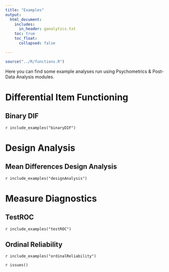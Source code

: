 ```yaml
---
title: "Examples"
output: 
  html_document:
    includes:
      in_header: ganalytics.txt
    toc: true
    toc_float:
      collapsed: false

---
```



```r
source("../R/functions.R")
```


Here you can find some example analyses run using Psychometrics & Post-Data Analysis modules.

# Differential Item Functioning

## Binary DIF
`r include_examples("binaryDIF")`

# Design Analysis 
## Mean Differences Design Analysis

`r include_examples("designAnalysis")`

# Measure Diagnostics

## TestROC

`r include_examples("testROC")`

## Ordinal Reliability

`r include_examples("ordinalReliability")`

`r issues()`